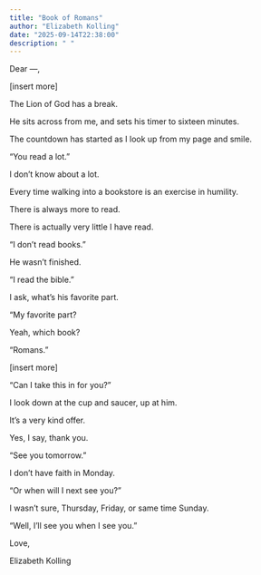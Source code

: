 ```yaml
---
title: "Book of Romans"
author: "Elizabeth Kolling"
date: "2025-09-14T22:38:00"
description: " "
---
```


Dear —, 

[insert more]

The Lion of God has a break.

He sits across from me, and sets his timer to sixteen minutes.

The countdown has started as I look up from my page and smile. 

"You read a lot."

I don't know about a lot. 

Every time walking into a bookstore is an exercise in humility.

There is always more to read. 

There is actually very little I have read. 

"I don't read books."

He wasn't finished.

"I read the bible."

I ask, what's his favorite part.

"My favorite part?

Yeah, which book?

"Romans."

[insert more]

"Can I take this in for you?"

I look down at the cup and saucer, up at him.

It's a very kind offer.

Yes, I say, thank you.

"See you tomorrow."
 
I don't have faith in Monday.

"Or when will I next see you?"

I wasn't sure, Thursday, Friday, or same time Sunday. 

"Well, I'll see you when I see you." 

Love, 

Elizabeth Kolling
